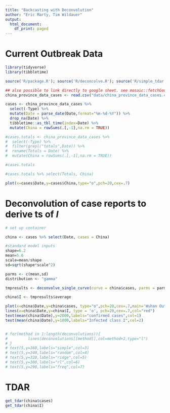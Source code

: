 ```yaml
---
title: "Backcasting with Deconvolution"
author: "Eric Marty, Tim Wildauer"
output:
  html_document:
    df_print: paged
---
```


# Current Outbreak Data

```r

library(tidyverse)
library(tibbletime)

source('R/package.R'); source('R/deconcolve.R'); source('R/simple_tdar.R');

## also possible to link directly to google sheet. see mosaic::fetchGoogle(), requires publishing sheet
china_province_data_cases <- read.csv("data/china_province_data_cases.csv",stringsAsFactors = FALSE)

cases <- china_province_data_cases %>% 
  select(-Type) %>% 
  mutate(Date = parse_date(Date,format="%m-%d-%Y")) %>% 
  drop_na(Date) %>% 
  tibbletime::as_tbl_time(index=Date) %>% 
  mutate(China = rowSums(.[,-1],na.rm = TRUE))

#cases.totals <- china_province_data_cases %>% 
#  select(-Type) %>%
#  filter(grepl("totals",Date)) %>% 
#  rename(Totals = Date) %>% 
#  mutate(China = rowSums(.[,-1],na.rm = TRUE))

#cases.totals

#cases.totals %>% select(Totals, China)

plot(x=cases$Date,y=cases$China,type="o",pch=20,cex=.7)

```

# Deconvolution of case reports to derive ts of $I$ 

```r

# set up container

china <- cases %>% select(Date, cases = China)

#standard model inputs
shape=6.2
mean=5.6
scale=mean/shape
sd=sqrt(shape*scale^2)

parms <- c(mean,sd)
distribution <- "gamma"

tmpresults <- deconvolve_single_curve(curve = china$cases, parms = parms)

china$I <- tmpresults$average

plot(x=china$Date,y=china$cases, type="o",pch=20,cex=.7,main='Wuhan Outbreak Curves')
lines(x=china$Date,y=china$I, type = 'o', pch=20,cex=.7,col="red")
text(mean(china$Date),y=2000,labels="confirmed cases",col=1)
text(mean(china$Date),y=1800,labels="Infected class I",col=2)


# for(method in 1:length(deconvolutions)){
#         lines(deconvolutions[[method]],col=method+2,type="l")
# }
# text(5,y=360,labels="simple",col=3)
# text(5,y=340,labels="random",col=4)
# text(5,y=320,labels="ridge",col=5)
# text(5,y=300,labels="rl",col=6)
# text(5,y=290,labels="freq",col=7)


```

# TDAR

```r
get_tdar(china$cases)
get_tdar(china$I)
```

